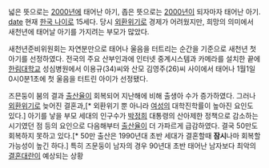 넓은 뜻으로는 [[2000년]]에 태어난 아기, 좁은 뜻으로는 [[2000년]]이 되자마자 태어난 아기. [[date]] 현재 [[한국 나이]]로 15세다. 당시 [[외환위기]]로 경제가 어려웠지만, 희망의 의미에서 새천년에 태어날 아기를 가지려는 부모가 많았다. 

새천년준비위원회는 자연분만으로 태어나 울음을 터트리는 순간을 기준으로 새천년 첫아기를 선정하였다. 전국의 주요 산부인과에 인터넷 중계시스템과 카메라를 설치한 끝에 [[한림대학교]] 성심병원에서 이용규(34)씨와 산모 김영주(26)씨 사이에서 태어나 1월1일 0시0분1초에 첫 울음을 터트린 아이가 선정됐다.

즈믄둥이 붐의 결과 [[출산율]]이 회복되어 지난해에 비해 출생아 수가 증가하였다. 그러나 [[외환위기]]로 늦어진 결혼과,[* 외환위기 뿐 아니라 [[여성]]의 대학진학률이 높아진 요인도 있다.] 아기를 낳을 부모 세대의 인구수가 [[박정희]] 대통령의 산아제한 정책으로 감소하는 시기였던 점 등의 요인으로 다음해부터 [[출산율]]이 더 가파르게 급감하였다. 결국 50만도 회복하지 못하고 있다.[* 50만 출산은 1990년대 초반 세대가 결혼할때 '''잠시'''나마 회복할 가능성이 높긴 하다.] 특히 즈문둥이 남자의 경우 90년대 초반 태어난 남자보다 최악의 [[결혼대란]]이 예상되는 상황
